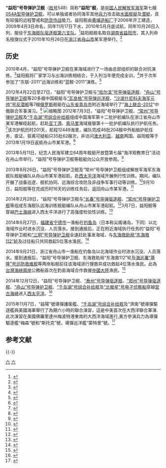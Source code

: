 {{军舰模板
|名称= 益阳舰  [[File:Naval_Ensign_of_the_People's_Republic_of_China.svg|30px]]
|图片= [[file:CNS_Yiyang_(FFG-548).jpg|300px]]
|照片说明=正在穿越宫古海峡的“益阳”号导弹护卫舰<ref>{{cite web|title=中国海軍艦艇の動向について|publisher=統合幕僚監部|url=http://www.mod.go.jp/js/Press/press2013/press_pdf/p20130909.pdf|date=2013-09-08|language=ja|access-date=2014-10-02|archive-date=2019-06-17|archive-url=https://web.archive.org/web/20190617203701/https://www.mod.go.jp/js/Press/press2013/press_pdf/p20130909.pdf|dead-url=no}}</ref>
|舰名来源= [[湖南省|湖南省]][[益阳市|益阳市]]
|拥有国= [[中华人民共和国|中华人民共和国]] 
|型号= [[054A型导弹护卫舰|054A型导弹护卫舰]]
|制造= [[黄埔造船厂|黄埔造船厂]]
|动工= 2006年
|下水= 2009年11月17日
|服役= 2010年10月26日
|状态= 在役
|荣誉= 
|正常= 3600吨
|满载= 4000吨
|全长= 134米
|全宽= 16米
|吃水= 5米
|动力方式= {{link-en|柴-柴联合|Combined diesel and diesel}}（CODAD）
|发动机= [[16PA6V-280STC柴油机|16PA6V-280STC]][[柴油机|柴油机]]×4
|极速= 不低于27节
|续航= 4000海里（18节）
|成员= 不多于180人
|舰载机= [[卡-28|卡-28]]×1或[[直-9#直-9C|直-9C]]×1
|搜索系统=H/SJD-9型舰壳主/被动声纳<br>H/LJQ-366型超视距对海搜索雷达<br>H/LJP-349A型火控雷达<br>H/LJQ-382型三坐标对空搜索雷达<br>H/LJQ-364型对海/低空搜索雷达<br>H/SJG-206型被动拖曳线列阵声纳
|武器系统= 4联装[[鹰击-83J|YJ-83J]][[反舰导弹|反舰导弹]]×2<br>8单元H/AKJ-16型[[垂直发射系统|垂直发射系统]]×4<br>[[H/PJ-26型单管76毫米隐身舰炮|H/PJ-26型单管76毫米隐身舰炮]]<br>[[H/PJ-12型7管30毫米舰炮|H/PJ-12型7管30毫米舰炮]]×2<br>003A型6管火箭深弹发射装置×2<br>3联装7424型324mm鱼雷发射器×2
|电战系统= H/RJZ-726型电子对抗系统<br>18联装H/RJZ-726-4型干扰发射装置×2
|其它=
}}

'''“益阳”号导弹护卫舰'''（[[舷号|舷号]]548）简称'''“益阳”舰'''，是[[中国人民解放军海军|中国人民解放军海军]]第七艘[[054A型导弹护卫舰|054A型导弹护卫舰]]，可以单独或者协同海军其他[[兵力|兵力]]攻击敌[[水面舰艇|水面舰艇]]及[[潜艇|潜艇]]，具有较强的远程警戒和[[防空作战|防空作战]]能力。益阳舰由[[黄埔造船厂|黄埔造船厂]]于2006年开工建造，2009年4月3日命名，同年11月17日下水，2010年5月月底试航，同年10月26日入列，服役于[[东海舰队|东海舰队]][[驱逐舰第六支队|驱逐舰第六支队]]。<ref>{{cite web |url=http://epaper.zhoushan.cn/zsrb/20130512/index.htm |title=解密益阳舰 |publisher=舟山日报 |date=2013-05-12 |deadurl=yes |archiveurl=https://web.archive.org/web/20141006082553/http://epaper.zhoushan.cn/zsrb/20130512/index.htm |archivedate=2014-10-06 }}</ref>益阳舰舰名取自[[湖南省|湖南省]][[益阳市|益阳市]]，其入列命名授旗仪式于2010年10月26日在[[浙江省|浙江省]][[舟山市|舟山市]]某军港举行。<ref>{{cite web |url=http://dhnews.zjol.com.cn/dhnews/system/2010/10/27/012805633.shtml |title=海军“益阳舰”昨入列命名 |publisher=定海新闻网 |date=2010-10-27 |access-date=2014-10-02 |archive-url=https://web.archive.org/web/20140201225721/http://dhnews.zjol.com.cn/dhnews/system/2010/10/27/012805633.shtml |archive-date=2014-02-01 |dead-url=yes }}</ref>

== 历史 ==
2010年4月，“益阳”号导弹护卫舰在某海域进行了一场由总部组织的联合对抗演练。<ref>{{cite web|url=http://navy.81.cn/content/2012-11/26/content_5111828_2.htm|title=某驱逐舰支队：深蓝航道，一支队伍踏浪前行|publisher=中国海军网|date=2012-11-26|access-date=2014-10-06|archive-date=2016-03-04|archive-url=https://web.archive.org/web/20160304084215/http://navy.81.cn/content/2012-11/26/content_5111828_2.htm|dead-url=no}}</ref>益阳舰将厂家学习与出海训练相结合，于入列当年便完成全训，<ref>{{cite web|url=http://www.chinanews.com/mil/2013/09-03/5237901.shtml|title=益阳舰舰长揭示远海拦截作战训练检验三大方面|publisher=中新网|date=2013-09-03|access-date=2014-10-02|archive-date=2019-06-10|archive-url=https://web.archive.org/web/20190610122543/http://www.chinanews.com/mil/2013/09-03/5237901.shtml|dead-url=no}}</ref>并于次年参加了“东联-2011”远海训练和“蓝鲸-2011”演练。<ref>{{cite web|url=http://www.zgthj.net/Info.aspx?ModelId=1&Id=2506|title=益阳舰护航先进事迹报告团情系鲊埠回族乡寒门学子|publisher=桃江新闻网|date=2013-06-13|access-date=2014-10-02|archive-url=https://web.archive.org/web/20141006095255/http://www.zgthj.net/Info.aspx?ModelId=1&Id=2506|archive-date=2014-10-06|dead-url=yes}}</ref>

2012年4月22日至27日，“益阳”号导弹护卫舰与[[哈尔滨号导弹驱逐舰|“哈尔滨”号导弹驱逐舰]]、[[舟山号导弹护卫舰|“舟山”号导弹护卫舰]]等20多艘中国舰艇与[[瓦良格号巡洋舰|“瓦良格”号导弹巡洋舰]]、[[薩波什尼科夫元帥號驅逐艦|“沙波什尼科夫海军元帅”号反潜舰]]等7艘[[俄罗斯|俄罗斯]]舰艇在[[山东省|山东省]][[青岛市|青岛市]]附近海域举行了“[[海上联合-2012|海上联合-2012]]”中俄联合军事演习。<ref>{{cite web|url=http://www.mod.gov.cn/reports/201204/zejy/2012-04/27/content_4362431.htm|title=“海上联合-2012”中俄联合军演在青岛海域举行|publisher=中华人民共和国国防部网|date=2012-04-27|access-date=2014-10-02|archive-date=2018-10-07|archive-url=https://web.archive.org/web/20181007012133/http://www.mod.gov.cn/reports/201204/zejy/2012-04/27/content_4362431.htm|dead-url=yes}}</ref>
[[File:Chinese_soldiers_visiting_Helsinki.jpg|缩略图]]
2012年7月3日，“益阳”号导弹护卫舰、[[常州号导弹护卫舰|“常州”号导弹护卫舰]]及[[903型綜合補給艦|“千岛湖”号综合补给舰]]组成中国海军第十二批护航编队在浙江省舟山市某军港解缆起航，赶赴[[亚丁湾|亚丁湾]]、[[索马里|索马里]]海域接替第十一批护航编队执行护航任务。<ref>{{cite web|url=http://www.chinanews.com/tp/hd2011/2012/07-03/112079.shtml|title=中国海军第十二批护航编队起航|publisher=中新网|date=2012-07-03|access-date=2014-10-02|archive-date=2018-10-06|archive-url=https://web.archive.org/web/20181006000324/http://www.chinanews.com/tp/hd2011/2012/07-03/112079.shtml|dead-url=no}}</ref>该次护航历时201天，航程12449海里，编队完成46批204艘中外船舶护航任务，查证、驱离可疑船只35批62艘次，并访问[[澳大利亚|澳大利亚]]、[[越南|越南]]两国。益阳舰等于2013年1月19日返抵舟山市某军港。<ref>{{cite web|url=http://navy.81.cn/content/2013-01/19/content_5188088.htm|title=海军第十二批护航编队凯旋|publisher=中国海军网|date=2013-01-19|access-date=2014-10-02|archive-date=2018-09-29|archive-url=https://web.archive.org/web/20180929211540/http://navy.81.cn/content/2013-01/19/content_5188088.htm|dead-url=yes}}</ref>

2013年5月11日，纪念人民海军建立64周年舰艇开放暨第七届“海洋观教育日”活动在舟山市举行。“益阳”号导弹护卫舰等舰艇向公众开放参观。<ref>{{cite web|url=http://tv.cntv.cn/video/C10108/7f1f96747a733ddd01913a2e0a4e5c44|title=护卫舰“益阳舰”今天向公众开放|publisher=央视网|date=2013-05-11|access-date=2014-10-02|archive-url=https://web.archive.org/web/20141006072117/http://tv.cntv.cn/video/C10108/7f1f96747a733ddd01913a2e0a4e5c44|archive-date=2014-10-06|dead-url=yes}}</ref>

2013年8月26日，“益阳”号导弹护卫舰及“常州”号导弹护卫舰组成解放军海军东海舰队舰艇编队从舟山市某军港起航，赴[[西太平洋|西太平洋]]海域开展例行性训练。期间，编队开展了战备巡逻、舰机协同、远海综合攻防及非战争军事行动等训练。<ref>{{cite web|url= http://news.xinhuanet.com/mil/2013-08/26/c_117100232.htm|title= 中国海军舰艇编队赴西太平洋开展远海训练|publisher= 新华网|date= 2013-08-26|access-date= 2014-10-02|archive-date= 2014-10-06|archive-url= https://web.archive.org/web/20141006120810/http://news.xinhuanet.com/mil/2013-08/26/c_117100232.htm|dead-url= no}}</ref>9月10日，益阳舰等在完成历时16天的训练任务后，返回舟山市某军港。<ref>{{cite web|url= http://news.xinhuanet.com/politics/2013-09/11/c_125364367.htm|title= 东海舰队远海训练编队返回舟山|publisher= 新华网|date= 2013-09-11|access-date= 2014-10-02|archive-date= 2014-10-06|archive-url= https://web.archive.org/web/20141006085228/http://news.xinhuanet.com/politics/2013-09/11/c_125364367.htm|dead-url= no}}</ref>

2014年2月28日，“益阳”号导弹护卫舰与[[长春号导弹驱逐舰|“长春”号导弹驱逐舰]]、[[常州号导弹护卫舰|“常州”号导弹护卫舰]]等组成东海舰队远海训练舰艇编队从舟山市某军港起航。<ref>{{cite web|url=http://www.chinamil.com.cn/jfjbmap/content/2014-03/02/content_69030.htm|title=东海舰队远海训练舰艇编队起航|publisher=中国军网|date=2014-03-02|deadurl=yes|archiveurl=https://web.archive.org/web/20141006065602/http://www.chinamil.com.cn/jfjbmap/content/2014-03/02/content_69030.htm|archivedate=2014-10-06}}</ref>3月7日，益阳舰等穿越[[巴士海峡|巴士海峡]]进入西太平洋进行了高强度检验性训练。<ref>{{cite web|url=http://mil.news.sina.com.cn/2014-03-10/1136767992.html|title=中国海军编队西太演习：长春舰距敌千米实弹打击|publisher=新浪网|date=2014-03-10|access-date=2014-10-02|archive-date=2019-06-02|archive-url=https://web.archive.org/web/20190602170846/http://mil.news.sina.com.cn/2014-03-10/1136767992.html|dead-url=no}}</ref>

2014年6月27日，[[福建省|福建省]][[宁德市|宁德市]]一渔船在[[钓鱼岛|钓鱼岛]]（日本称尖阁诸岛，下同）以北海域作业时进水沉没、人员落水。接到通报后，正在附近海域执行任务的“益阳”号导弹护卫舰和[[三明号导弹护卫舰|“三明”号导弹护卫舰]]全速赶赴事发海域，与[[东海救助局|东海救助局]][[东海救112轮|“东海救112”轮]]及过往船只共同救起5位落水渔民。<ref>{{cite web|url= http://military.people.com.cn/n/2014/0627/c1011-25211261.html|title= 海军两艘军舰前往钓鱼岛北部海域搜救遇险失踪人员|publisher= 人民网|date= 2014-06-27|access-date= 2014-10-02|archive-date= 2016-03-04|archive-url= https://web.archive.org/web/20160304091254/http://military.people.com.cn/n/2014/0627/c1011-25211261.html|dead-url= no}}</ref>

2014年9月21日，浙江省舟山市一渔船在钓鱼岛以北海域作业时进水沉没、人员落水。接到通报后，“益阳”号导弹护卫舰、东海救助局“东海救112”轮及[[海巡署|海巡署]][[基隆号巡防救难舰|“基隆”号巡防救难舰]]等两岸船舰前往该海域进行搜救并成功救起4位落水渔民。此為[[台灣海峽兩岸|台灣海峽兩岸]]公務船首次在釣島海域合作救援[[中國大陸|中國大陸]]漁民。<ref>{{cite web|url= http://www.huaxia.com/xw/twxw/2014/09/4080522.html|title= 两岸公务船首次在钓鱼岛海域合作援救遇险大陆渔民|publisher= 华夏经纬网|date= 2014-09-21|access-date= 2014-10-02|archive-date= 2019-06-07|archive-url= https://web.archive.org/web/20190607230556/http://www.huaxia.com/xw/twxw/2014/09/4080522.html|dead-url= no}}</ref>

2014年12月12日，“益阳”号导弹护卫舰、[[泰州号导弹驱逐舰|“泰州”号导弹驱逐舰]]、[[郑州号导弹驱逐舰|“郑州”号导弹驱逐舰]]、[[舟山号导弹护卫舰|“舟山”号导弹护卫舰]]、[[903型綜合補給艦|“千岛湖”号综合补给舰]]及[[815型電子偵察艦|“北极星”号电子侦察船]]穿越[[宫古海峡|宫古海峡]]进入[[西太平洋|西太平洋]]。<ref>{{cite web |url=http://military.people.com.cn/n/2014/1214/c172467-26203247.html |title=中国海军舰队再次穿过宫古海峡 战机1周4次往返 |publisher=人民网 |date=2014-12-14 |access-date=2015-01-06 |archive-date=2016-03-04 |archive-url=https://web.archive.org/web/20160304090058/http://military.people.com.cn/n/2014/1214/c172467-26203247.html |dead-url=no }}</ref>

2015年11月7日，“益陽”號導彈護衛艦、[[903型綜合補給艦|“千岛湖”号综合补给舰]]及“濟南”號導彈驅逐艦與美國海軍舉行了為期六小時的聯合演習，這是中美首次在大西洋聯合軍演.此次演習在美國佛羅里達州梅波特港東南的大西洋海域進行,美方參演兵力為導彈驅逐艦“梅森”號和“斯托克”號，導彈巡洋艦“蒙特里”號。<ref>{{Cite web |url = http://udn.com/news/story/7992/1303362-%E5%88%A5%E7%AE%A1%E5%8D%97%E6%B5%B7%E4%BA%86%EF%BC%81-%E4%B8%AD%E7%BE%8E%E5%A4%A7%E8%A5%BF%E6%B4%8B%E8%BB%8D%E6%BC%94 |title = 別管南海了！ 中美大西洋軍演 |language = zh-tw |accessdate = 2015年11月13日 |deadurl = yes |archiveurl = https://web.archive.org/web/20151113100052/http://udn.com/news/story/7992/1303362-%E5%88%A5%E7%AE%A1%E5%8D%97%E6%B5%B7%E4%BA%86%EF%BC%81-%E4%B8%AD%E7%BE%8E%E5%A4%A7%E8%A5%BF%E6%B4%8B%E8%BB%8D%E6%BC%94 |archivedate = 2015年11月13日 }}</ref>

== 参考文献 ==
{{Reflist}}

{{-}}
{{驱逐舰第六支队}}
{{054A型导弹护卫舰}}

[[Category:054A型导弹护卫舰|六]]
[[Category:2009年下水|六]]